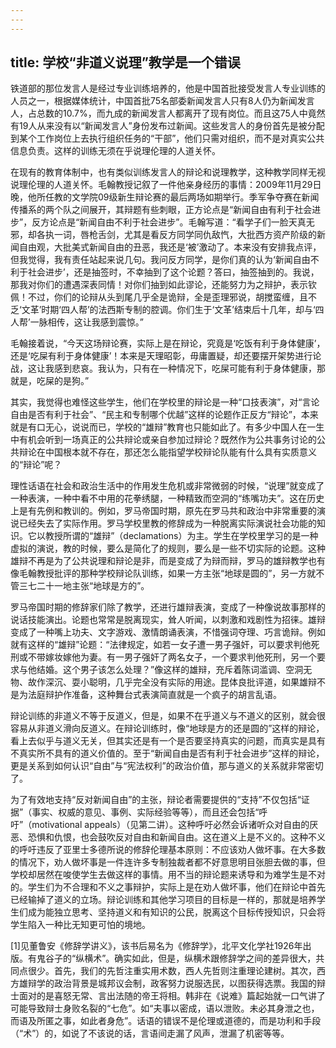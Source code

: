 ```yaml
---
---
---
```

title: 学校“非道义说理”教学是一个错误
---





铁道部的那位发言人是经过专业训练培养的，他是中国首批接受发言人专业训练的人员之一，根据媒体统计，中国首批75名部委新闻发言人只有8人仍为新闻发言人，占总数的10.7%，而九成的新闻发言人都离开了现有岗位。而且这75人中竟然有19人从来没有以“新闻发言人”身份发布过新闻。这些发言人的身份首先是被分配到某个工作岗位上去执行组织任务的“干部”，他们只需对组织，而不是对真实公共信息负责。这样的训练无须在乎说理伦理的人道关怀。

在现有的教育体制中，也有类似训练发言人的辩论和说理教学，这种教学同样无视说理伦理的人道关怀。毛翰教授记叙了一件他亲身经历的事情：2009年11月29日晚，他所任教的文学院09级新生辩论赛的最后两场如期举行。季军争夺赛在新闻传播系的两个队之间展开，其辩题有些刺眼，正方论点是“新闻自由有利于社会进步”，反方论点是“新闻自由不利于社会进步”。毛翰写道：“看学子们一脸天真无邪，却各执一词，唇枪舌剑，尤其是看反方同学同仇敌忾，大批西方资产阶级的新闻自由观，大批美式新闻自由的丑恶，我还是‘被’激动了。本来没有安排我点评，但我觉得，我有责任站起来说几句。我问反方同学，是你们真的认为‘新闻自由不利于社会进步’，还是抽签时，不幸抽到了这个论题？答曰，抽签抽到的。我说，那我对你们的遭遇深表同情！对你们抽到如此谬论，还能努力为之辩护，表示钦佩！不过，你们的论辩从头到尾几乎全是诡辩，全是歪理邪说，胡搅蛮缠，且不乏‘文革’时期‘四人帮’的法西斯专制的腔调。你们生于‘文革’结束后十几年，却与‘四人帮’一脉相传，这让我感到震惊。”

毛翰接着说，“今天这场辩论赛，实际上是在辩论，究竟是‘吃饭有利于身体健康’，还是‘吃屎有利于身体健康’！本来是天理昭彰，毋庸置疑，却还要摆开架势进行论战，这让我感到悲哀。我认为，只有在一种情况下，吃屎可能有利于身体健康，那就是，吃屎的是狗。”

其实，我觉得也难怪这些学生，他们在学校里的辩论是一种“口技表演”，对“言论自由是否有利于社会”、“民主和专制哪个优越”这样的论题作正反方“辩论”，本来就是有口无心，说说而已，学校的“雄辩”教育也只能如此了。有多少中国人在一生中有机会听到一场真正的公共辩论或亲自参加过辩论？既然作为公共事务讨论的公共辩论在中国根本就不存在，那还怎么能指望学校辩论队能有什么具有实质意义的“辩论”呢？

理性话语在社会和政治生活中的作用发生危机或非常微弱的时候，“说理”就变成了一种表演，一种中看不中用的花拳绣腿，一种精致而空洞的“练嘴功夫”。这在历史上是有先例和教训的。例如，罗马帝国时期，原先在罗马共和政治中非常重要的演说已经失去了实际作用。罗马学校里教的修辞成为一种脱离实际演说社会功能的知识。它以教授所谓的“雄辩”（declamations）为主。学生在学校里学习的是一种虚拟的演说，教的时候，要么是简化了的规则，要么是一些不切实际的论题。这种雄辩不再是为了公共说理和辩论是非，而是变成了为辩而辩，罗马的雄辩教学也有像毛翰教授批评的那种学校辩论队训练，如果一方主张“地球是圆的”，另一方就不管三七二十一地主张“地球是方的”。

罗马帝国时期的修辞家们除了教学，还进行雄辩表演，变成了一种像说故事那样的说话技能演出。论题也常常是脱离现实，耸人听闻，以刺激和戏剧性为招徕。雄辩变成了一种嘴上功夫、文字游戏、激情朗诵表演，不惜强词夺理、巧言诡辩。例如就有这样的“雄辩”论题：“法律规定，如若一女子遭一男子强奸，可以要求判他死刑或不带嫁妆嫁他为妻。有一男子强奸了两名女子，一个要求判他死刑，另一个要求与他结婚。这个男子该怎么处理？”像这样的雄辩，充斥着陈词滥调、空洞无物、故作深沉、耍小聪明，几乎完全没有实际的用途。昆体良批评道，如果雄辩不是为法庭辩护作准备，这种舞台式表演简直就是一个疯子的胡言乱语。

辩论训练的非道义不等于反道义，但是，如果不在乎道义与不道义的区别，就会很容易从非道义滑向反道义。在辩论训练时，像“地球是方的还是圆的”这样的辩论，看上去似乎与道义无关，但其实还是有一个是否要坚持真实的问题，而真实是具有不真实所不具有的道义价值的。至于“新闻自由是否有利于社会进步”这样的辩论，更是关系到如何认识“自由”与“宪法权利”的政治价值，那与道义的关系就非常密切了。

为了有效地支持“反对新闻自由”的主张，辩论者需要提供的“支持”不仅包括“证据”（事实、权威的意见、事例、实际经验等等），而且还会包括“呼吁”（motivational appeals）（见第二讲）。这种呼吁必然会诉诸听众对自由的厌恶、恐惧和仇恨，也会鼓吹反对自由和新闻自由。这在道义上是不义的。这种不义的呼吁违反了亚里士多德所说的修辞伦理基本原则：不应该劝人做坏事。在大多数的情况下，劝人做坏事是一件连许多专制独裁者都不好意思明目张胆去做的事，但学校却居然在唆使学生去做这样的事情。用不当的辩论题来诱导和为难学生是不对的。学生们为不合理和不义之事辩护，实际上是在劝人做坏事，他们在辩论中首先已经输掉了道义的立场。辩论训练和其他学习项目的目标是一样的，那就是培养学生们成为能独立思考、坚持道义和有知识的公民，脱离这个目标传授知识，只会将学生陷入一种比无知更可怕的境地。

[1]见董鲁安《修辞学讲义》，该书后易名为《修辞学》，北平文化学社1926年出版。有鬼谷子的“纵横术”。确实如此，但是，纵横术跟修辞学之间的差异很大，共同点很少。首先，我们的先哲注重实用术数，西人先哲则注重理论建树。其次，西方雄辩学的政治背景是城邦议会制，政客努力说服选民，以图获得选票。我国的辩士面对的是喜怒无常、言出法随的帝王将相。韩非在《说难》篇起始就一口气讲了可能导致辩士身败名裂的“七危”。如“夫事以密成，语以泄败。未必其身泄之也，而语及所匿之事，如此者身危”。话语的错误不是伦理或道德的，而是功利和手段（“术”）的，如说了不该说的话，言语间走漏了风声，泄漏了机密等等。